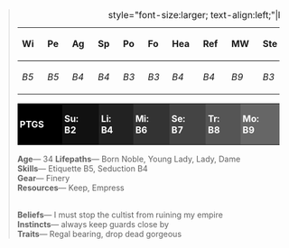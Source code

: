 <blockquote><!-- the blockquote is optional, but offsets it nicely -->

{| cellspacing="0"
|+ style="font-size:larger; text-align:left;"|'''Empress Simax'''
|- 
|style="border-bottom:1px solid black; padding-right:1em;"|'''Wi'''
|style="border-bottom:1px solid black; padding-right:1em;"|'''Pe'''
|style="border-bottom:1px solid black; padding-right:1em;"|'''Ag'''
|style="border-bottom:1px solid black; padding-right:1em;"|'''Sp'''
|style="border-bottom:1px solid black; padding-right:1em;"|'''Po'''
|style="border-bottom:1px solid black; padding-right:1em;"|'''Fo'''
|style="border-bottom:1px solid black; padding-right:1em;"|'''Hea'''
|style="border-bottom:1px solid black; padding-right:1em;"|'''Ref'''
|style="border-bottom:1px solid black; padding-right:1em;"|'''MW'''
|style="border-bottom:1px solid black; padding-right:1em;"|'''Ste'''
|style="border-bottom:1px solid black; padding-right:1em;"|'''Hes'''
|style="border-bottom:1px solid black; padding-right:1em;"|'''Sti'''
|style="border-bottom:1px solid black; padding-right:1em;"|'''Res'''
|style="border-bottom:1px solid black; padding-right:1em;"|'''Cir'''
|style="border-bottom:1px solid black; padding-right:1em;"|'''''Multi.'''''
|-
|''B5'' <!-- Will -->
|''B5'' <!-- Perception -->
|''B4'' <!-- Agility -->
|''B4'' <!-- Speed -->
|''B3'' <!-- Power -->
|''B3'' <!-- Forte -->
|''B4'' <!-- Health -->
|''B4'' <!-- Reflexes -->
|''B9'' <!-- Mortal Wound -->
|''B3'' <!-- Steel -->
|''5'' <!-- Hesitation -->
|''7'' <!-- Stride-->
|''B5'' <!-- Resources -->
|''B3'' <!-- Circles -->
|''3.5'' <!-- Speed Multiplier -->
|}
{|cellspacing="0"
|- 
| style="background:#000; color:white; padding:0 2em 0 .25em;"|'''PTGS'''
| style="background:#111; color:white; padding:0 2em 0 .25em;"|'''Su: B2'''
| style="background:#222; color:white; padding:0 2em 0 .25em;"|'''Li: B4'''
| style="background:#333; color:white; padding:0 2em 0 .25em;"|'''Mi: B6'''
| style="background:#444; color:white; padding:0 2em 0 .25em;"|'''Se: B7'''
| style="background:#555; color:white; padding:0 2em 0 .25em;"|'''Tr: B8'''
| style="background:#666; color:white; padding:0 2em 0 .25em;"|'''Mo: B9'''
|}
'''Age'''— 34     '''Lifepaths'''— Born Noble, Young Lady, Lady, Dame
<br/>'''Skills'''— Etiquette B5, Seduction B4
<br/>'''Gear'''— Finery
<br/>'''Resources'''— Keep, Empress<!-- Relationships, Reputations, Affiliations, property-->

<br/>'''Beliefs'''— I must stop the cultist from ruining my empire
<br/>'''Instincts'''— always keep guards close by
<br/>'''Traits'''— Regal bearing, drop dead gorgeous

</blockquote>